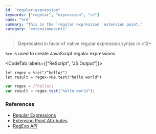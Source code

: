 ```yaml
---
id: "regular-expression"
keywords: ["regular", "expression", "re"]
name: "%re"
summary: "This is the `regular expression` extension point."
category: "extensionpoints"
---
```


> Deprecated in favor of native regular expression syntax in v12+

`%re` is used to create JavaScript regular expressions.

<CodeTab labels={["ReScript", "JS Output"]}>

```res
let regex = %re("/^hello/")
let result = regex->Re.test("hello world")
```

```js
var regex = /^hello/;
var result = regex.test("hello world");
```

</CodeTab>

### References

- [Regular Expressions](/docs/manual/latest/primitive-types#regular-expression)
- [Extension Point Attributes](/docs/manual/latest/attribute#extension-point)
- [RegExp API](/docs/manual/latest/api/core/regexp)
